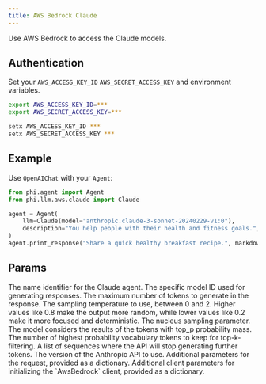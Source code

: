 ```yaml
---
title: AWS Bedrock Claude
---
```


Use AWS Bedrock to access the Claude models.

## Authentication

Set your `AWS_ACCESS_KEY_ID` `AWS_SECRET_ACCESS_KEY` and environment variables.

<CodeGroup>

```bash Mac
export AWS_ACCESS_KEY_ID=***
export AWS_SECRET_ACCESS_KEY=***
```

```bash Windows
setx AWS_ACCESS_KEY_ID ***
setx AWS_SECRET_ACCESS_KEY ***
```

</CodeGroup>

## Example

Use `OpenAIChat` with your `Agent`:

<CodeGroup>

```python agent.py
from phi.agent import Agent
from phi.llm.aws.claude import Claude

agent = Agent(
    llm=Claude(model="anthropic.claude-3-sonnet-20240229-v1:0"),
    description="You help people with their health and fitness goals.",
)
agent.print_response("Share a quick healthy breakfast recipe.", markdown=True)
```

</CodeGroup>

## Params

<ResponseField name="name" type="str" default="AwsBedrockAnthropicClaude">
  The name identifier for the Claude agent.
</ResponseField>
<ResponseField
  name="model"
  type="str"
  default="anthropic.claude-3-sonnet-20240229-v1:0"
>
  The specific model ID used for generating responses.
</ResponseField>
<ResponseField name="max_tokens" type="int" default="8192">
  The maximum number of tokens to generate in the response.
</ResponseField>
<ResponseField name="temperature" type="Optional[float]">
  The sampling temperature to use, between 0 and 2. Higher values like 0.8 make
  the output more random, while lower values like 0.2 make it more focused and
  deterministic.
</ResponseField>
<ResponseField name="top_p" type="Optional[float]">
  The nucleus sampling parameter. The model considers the results of the tokens
  with top_p probability mass.
</ResponseField>
<ResponseField name="top_k" type="Optional[int]">
  The number of highest probability vocabulary tokens to keep for
  top-k-filtering.
</ResponseField>
<ResponseField name="stop_sequences" type="Optional[List[str]]">
  A list of sequences where the API will stop generating further tokens.
</ResponseField>
<ResponseField name="anthropic_version" type="str" default="bedrock-2023-05-31">
  The version of the Anthropic API to use.
</ResponseField>
<ResponseField name="request_params" type="Optional[Dict[str, Any]]">
  Additional parameters for the request, provided as a dictionary.
</ResponseField>
<ResponseField name="client_params" type="Optional[Dict[str, Any]]">
  Additional client parameters for initializing the `AwsBedrock` client,
  provided as a dictionary.
</ResponseField>
